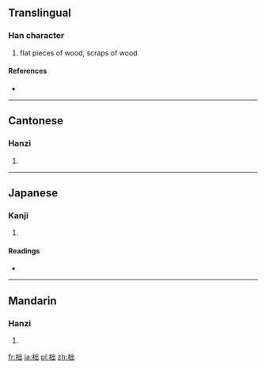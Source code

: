 ==Translingual==

===Han character===
{{Han char|rn=75|rad=木|as=05|sn=9|four=4297<sub>2</sub>|canj=木山山 (DUU)}}

# flat pieces of wood, scraps of wood

====References====
* {{Han ref|kx=0520.210|dkj=14657|dj=0908.160|hdz=21190.040|uh=67EE|ud=26606|bh=CF4F|bd=53071}}

----

==Cantonese==

===Hanzi===
{{yue-hanzi|jyut=|y=deut1}}

# {{defn|lang=yue|sort=木05}}

----

==Japanese==

===Kanji===
{{ja-kanji|grade=|rs=木05}}

# {{defn|lang=ja|sort=木05}}

====Readings====
* {{ja-readings|on=[[とつ]] (totsu), [[じゅつ]] (jutsu), [[だつ]] (datsu)|kun=[[きりはし]] (kirihashi)}}

----

==Mandarin==

===Hanzi===
{{cmn-hanzi|pin=[[duò]] ([[duo4]])|wg=to<sup>4</sup>}}

# {{defn|lang=cmn|sort=木05}}

[[fr:柮]]
[[ja:柮]]
[[pl:柮]]
[[zh:柮]]